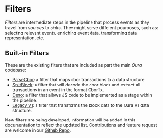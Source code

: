 # Filters

_Filters_ are intermediate steps in the pipeline that process events as they travel from _sources_ to _sinks_. They might serve different pourposes, such as: selecting relevant events, enriching event data, transforming data representation, etc.

## Built-in Filters

These are the existing filters that are included as part the main _Oura_ codebase:

- [ParseCbor](filters/parse_cbor.mdx): a filter that maps cbor transactions to a data structure.
- [SplitBlock](filters/split_block.mdx): a filter that will decode the cbor block and extract all transactions in an event in the format CborTx.
- [Deno](filters/deno.mdx): a filter that allows JS code to be implemented as a stage within the pipeline.
- [Legacy V1](filters/legacy_v1.mdx): a filter that transforms the block data to the Oura V1 data structure.

New filters are being developed, information will be added in this documentation to reflect the updated list. Contributions and feature request are welcome in our [Github Repo](https://github.com/txpipe/oura).
